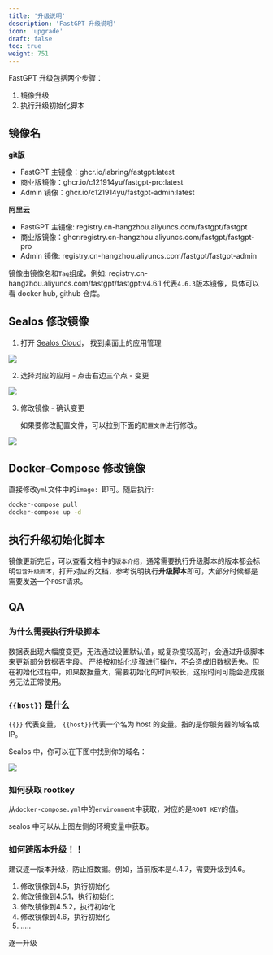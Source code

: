 ```yaml
---
title: '升级说明'
description: 'FastGPT 升级说明'
icon: 'upgrade'
draft: false
toc: true
weight: 751
---
```


FastGPT 升级包括两个步骤：

1. 镜像升级
2. 执行升级初始化脚本



## 镜像名

**git版**
- FastGPT 主镜像：ghcr.io/labring/fastgpt:latest
- 商业版镜像：ghcr.io/c121914yu/fastgpt-pro:latest
- Admin 镜像：ghcr.io/c121914yu/fastgpt-admin:latest

**阿里云**
- FastGPT 主镜像: registry.cn-hangzhou.aliyuncs.com/fastgpt/fastgpt
- 商业版镜像：ghcr:registry.cn-hangzhou.aliyuncs.com/fastgpt/fastgpt-pro
- Admin 镜像: registry.cn-hangzhou.aliyuncs.com/fastgpt/fastgpt-admin

镜像由镜像名和`Tag`组成，例如: registry.cn-hangzhou.aliyuncs.com/fastgpt/fastgpt:v4.6.1 代表`4.6.3`版本镜像，具体可以看 docker hub, github 仓库。

## Sealos 修改镜像

1. 打开 [Sealos Cloud](https://cloud.sealos.io?uid=fnWRt09fZP)， 找到桌面上的应用管理
   
![](/imgs/updateImageSealos1.jpg)

2. 选择对应的应用 - 点击右边三个点 - 变更

![](/imgs/updateImageSealos2.png)

3. 修改镜像 - 确认变更

    如果要修改配置文件，可以拉到下面的`配置文件`进行修改。

![](/imgs/updateImageSealos3.png)

## Docker-Compose 修改镜像

直接修改`yml`文件中的`image: `即可。随后执行:

```bash
docker-compose pull
docker-compose up -d
```

## 执行升级初始化脚本

镜像更新完后，可以查看文档中的`版本介绍`，通常需要执行升级脚本的版本都会标明`包含升级脚本`，打开对应的文档，参考说明执行**升级脚本**即可，大部分时候都是需要发送一个`POST`请求。


## QA

### 为什么需要执行升级脚本

数据表出现大幅度变更，无法通过设置默认值，或复杂度较高时，会通过升级脚本来更新部分数据表字段。
严格按初始化步骤进行操作，不会造成旧数据丢失。但在初始化过程中，如果数据量大，需要初始化的时间较长，这段时间可能会造成服务无法正常使用。

### `{{host}}` 是什么

`{{}}` 代表变量， `{{host}}`代表一个名为 host 的变量。指的是你服务器的域名或 IP。

Sealos 中，你可以在下图中找到你的域名：

![](/imgs/updateImageSealos4.png)


### 如何获取 rootkey

从`docker-compose.yml`中的`environment`中获取，对应的是`ROOT_KEY`的值。

sealos 中可以从上图左侧的环境变量中获取。

### 如何跨版本升级！！

建议逐一版本升级，防止脏数据。例如，当前版本是4.4.7，需要升级到4.6。

1. 修改镜像到4.5，执行初始化
2. 修改镜像到4.5.1，执行初始化
3. 修改镜像到4.5.2，执行初始化
4. 修改镜像到4.6，执行初始化
5. .....

逐一升级
